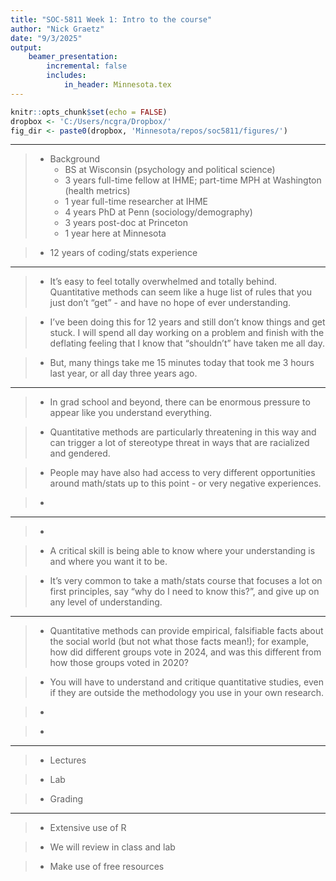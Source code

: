 ```yaml
---
title: "SOC-5811 Week 1: Intro to the course"
author: "Nick Graetz"
date: "9/3/2025"
output: 
    beamer_presentation:
        incremental: false
        includes: 
            in_header: Minnesota.tex
---
```


```r
knitr::opts_chunk$set(echo = FALSE)
dropbox <- 'C:/Users/ncgra/Dropbox/'
fig_dir <- paste0(dropbox, 'Minnesota/repos/soc5811/figures/')
```

---

\frametitle{Introduction to me}

>- Background
>   - BS at Wisconsin (psychology and political science)
>   - 3 years full-time fellow at IHME; part-time MPH at Washington (health metrics)
>   - 1 year full-time researcher at IHME
>   - 4 years PhD at Penn (sociology/demography) 
>   - 3 years post-doc at Princeton
>   - 1 year here at Minnesota

>- 12 years of coding/stats experience

---

\frametitle{Introduction to the course}

>- It’s easy to feel totally overwhelmed and totally behind. Quantitative methods can seem like a huge list of rules that you just don't "get" - and have no hope of ever understanding. \textbf{This is not true.}

>- I've been doing this for 12 years and still don't know things and get stuck. I will spend all day working on a problem and finish with the deflating feeling that I know that "shouldn't" have taken me all day.

>- But, many things take me 15 minutes today that took me 3 hours last year, or all day three years ago.

---

\frametitle{Vulnerability}

>- In grad school and beyond, there can be enormous pressure to appear like you understand everything. 

>- Quantitative methods are particularly threatening in this way and can trigger a lot of stereotype threat in ways that are racialized and gendered. 

>- People may have also had access to very different opportunities around math/stats up to this point - or very negative experiences. 

>- \textbf{This course will be a space where it's very important to ask questions and be confused.}

---

\frametitle{How do we understand quantitative methods?}

>- \textbf{First principles $\longrightarrow$ Heuristics}

>- A critical skill is being able to know where your understanding is and where you want it to be.

>- It's very common to take a math/stats course that focuses a lot on first principles, say "why do I need to know this?", and give up on any level of understanding. 

---

\frametitle{Why should we understand quantitative methods (and coding)?}

>- \textbf{There is some inherent value.} Quantitative methods can provide empirical, falsifiable facts about the social world (but not what those facts mean!); for example, how did different groups vote in 2024, and was this different from how those groups voted in 2020?

>- \textbf{They will be used in your field.} You will have to understand and critique quantitative studies, even if they are outside the methodology you use in your own research.

>- \textbf{Non-academic careers.}

>- \textbf{Organizing/advocacy.}

---

\frametitle{Structure of the course}

>- Lectures

>- Lab

>- Grading

---

\frametitle{Coding}

>- Extensive use of R

>- We will review in class and lab

>- Make use of free resources


